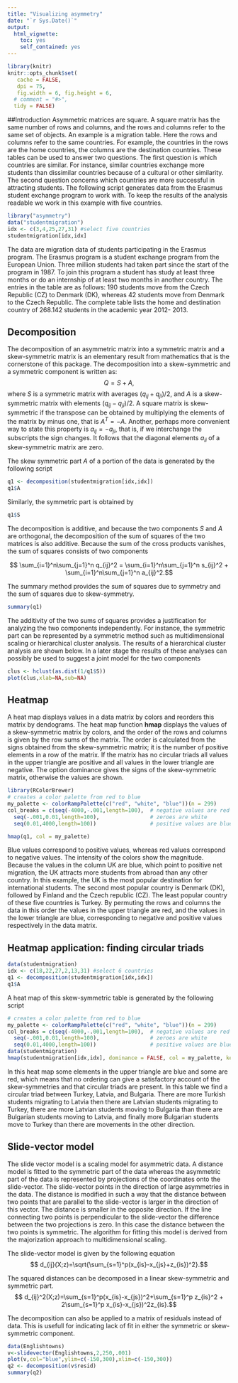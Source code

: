 ```yaml
---
title: "Visualizing asymmetry"
date: "`r Sys.Date()`"
output: 
  html_vignette: 
    toc: yes
    self_contained: yes
---
```

<!--
  %\VignetteIndexEntry{Visualizing asymmetry: start here}
  %\VignetteEngine{knitr::rmarkdown}
  \usepackage[utf8]{inputenc}
-->
```r
library(knitr)
knitr::opts_chunk$set(
   cache = FALSE,
   dpi = 75,
   fig.width = 6, fig.height = 6,
  # comment = "#>",
  tidy = FALSE)

```

##Introduction
Asymmetric matrices are square. A square matrix has the same number of rows and columns, and the rows and columns refer to the same set of objects. An example is a migration table. Here the rows and columns refer to the same countries. For example, the countries in the rows are the home countries, the columns are the destination countries. These tables can be used to answer two questions. The first question is which countries are similar. For instance, similar countries exchange more students than dissimilar countries because of a cultural or other similarity. The second question concerns which countries are more successful in attracting students. The following script generates data from the Erasmus student exchange program to work with. To keep the results of the analysis readable we work in this example with five countries. 

```r
library("asymmetry")
data("studentmigration")
idx <- c(3,4,25,27,31) #select five countries
studentmigration[idx,idx]
```

The data are migration data of students participating in the Erasmus program. The Erasmus program is a student exchange program from the European Union. Three million students had taken part since the start of the program in 1987. To join this program a student has study at least three months or do an internship of at least two months in another country. The entries in the table are as follows: 190 students move from the Czech Republic (CZ) to Denmark (DK), whereas 42 students move from Denmark to the Czech Republic.
The complete table lists the home and destination country of 268.142 students in the academic year 2012- 2013. 

## Decomposition

The decomposition of an asymmetric matrix into a symmetric matrix and a skew-symmetric matrix is an elementary result from mathematics that is the cornerstone of this package. The decomposition into a skew-symmetric and a symmetric component is written as:
$$ Q = S + A, $$
where $S$ is a symmetric matrix with averages $(q_{ij}+q_{ji})/2$, and $A$ is a skew-symmetric matrix with elements $(q_{ij}-q_{ji})/2$. A square matrix is skew-symmetric if the transpose can be obtained by multiplying the elements of the matrix by minus one, that is $A^T = -A$. Another, perhaps more convenient way to state this property is $a_{ij}=-a_{ji}$, that is, if we interchange the subscripts the sign changes. It follows that the diagonal elements $a_{ii}$ of a skew-symmetric matrix are zero.

The skew symmetric part $A$ of a portion of the data is generated by the following script


```r
q1 <- decomposition(studentmigration[idx,idx])
q1$A
```
Similarly, the symmetric part is obtained by
```r
q1$S
```


The decomposition is additive, and because the two components $S$ and $A$ are orthogonal, the decomposition of the sum of squares of the two matrices is also additive. Because the sum of the cross products vanishes, the sum of squares consists of two components

$$ \sum_{i=1}^n\sum_{j=1}^n  q_{ij}^2 = \sum_{i=1}^n\sum_{j=1}^n  s_{ij}^2 + \sum_{i=1}^n\sum_{j=1}^n  a_{ij}^2.$$

The summary method provides the sum of squares due to symmetry and the sum of squares due to skew-symmetry.
```r
summary(q1)
```
The additivity of the two sums of squares provides a justification for analyzing the two components independently. For instance, the symmetric part can be represented by a symmetric method such as multidimensional scaling or hierarchical cluster analysis. The results of a hierarchical cluster analysis are shown below. In a later stage the results of these analyses can possibly be used to suggest a joint model for the two components

```r
clus <- hclust(as.dist(1/q1$S))
plot(clus,xlab=NA,sub=NA)
```

## Heatmap

A heat map displays values in a data matrix by colors and reorders this matrix by dendograms. The heat map function **hmap** displays the values of a skew-symmetric matrix by colors, and the order of the rows and columns is given by the row sums of the matrix. The order is calculated from the signs obtained from the skew-symmetric matrix; it is the number of positive elements in a row of the matrix. If the matrix has no circular triads all values in the upper triangle are positive and all values in the lower triangle are negative. The option dominance gives the signs of the skew-symmetric matrix, otherwise the values are shown.

```r
library(RColorBrewer)
# creates a color palette from red to blue
my_palette <- colorRampPalette(c("red", "white", "blue"))(n = 299)
col_breaks = c(seq(-4000,-.001,length=100),  # negative values are red
  seq(-.001,0.01,length=100),                # zeroes are white
  seq(0.01,4000,length=100))                 # positive values are blue

hmap(q1, col = my_palette)
```

Blue values correspond to positive values, whereas red values correspond to negative values. The intensity of the colors show the magnitude. Because the values in the column UK are blue, which point to positive net migration, the UK attracts more students from abroad than any other country. In this example, the UK is the most popular destination for international students.
The second most popular country is Denmark (DK), followed by Finland and the Czech republic (CZ). The least popular country of these five countries is Turkey. By permuting the rows and columns the data in this order the values in the upper triangle are red, and the values in the lower triangle are blue, corresponding to negative and positive values respectively in the data matrix.

## Heatmap application: finding circular triads


```r
data(studentmigration)
idx <- c(18,22,27,2,13,31) #select 6 countries
q1 <- decomposition(studentmigration[idx,idx])
q1$A

```

A heat map of this skew-symmetric table is generated by the following script
```r
# creates a color palette from red to blue
my_palette <- colorRampPalette(c("red", "white", "blue"))(n = 299)
col_breaks = c(seq(-4000,-.001,length=100),  # negative values are red
  seq(-.001,0.01,length=100),                # zeroes are white
  seq(0.01,4000,length=100))                 # positive values are blue
data(studentmigration)
hmap(studentmigration[idx,idx], dominance = FALSE, col = my_palette, key = FALSE, xlab = "Destination country", ylab = "Home country", colsep = c(1:6), rowsep = c(1:6))

```

In this heat map some elements in the upper triangle are blue and some are red, which means that no ordering can give a satisfactory account of the skew-symmetries and that circular triads are present.
In this table we find a circular triad between Turkey, Latvia, and Bulgaria. There are more Turkish students migrating to Latvia then there are Latvian students migrating to Turkey, there are more Latvian students moving to Bulgaria than there are Bulgarian students moving to Latvia, and finally more Bulgarian students move to Turkey than there are movements in the other direction. 


## Slide-vector model
The slide vector model is a scaling model for asymmetric data. A distance model is fitted to the symmetric part of the data whereas the asymmetric part of the data is represented by projections of the coordinates onto the slide-vector. The slide-vector points in the direction of large asymmetries in the data. The distance is modified in such a way that the distance between two points that are parallel  to the slide-vector is larger in the direction of this vector. The distance is smaller in the opposite direction. If the line connecting two points is perpendicular to the slide-vector the difference between the two projections is zero. In this case the distance between the two points is symmetric. The algorithm for fitting this model is derived from the majorization approach to multidimensional scaling.

The slide-vector model is given by the following equation
$$ d_{ij}(X;z)=\sqrt{\sum_{s=1}^p(x_{is}-x_{js}+z_{is})^2}.$$

The squared distances can be decomposed in a linear skew-symmetric and symmetric part.
$$ d_{ij}^2(X;z)=\sum_{s=1}^p(x_{is}-x_{js})^2+\sum_{s=1}^p z_{is}^2 + 2\sum_{s=1}^p x_{is}-x_{js})^2z_{is}.$$

The decomposition can also be applied to a matrix of residuals instead of data. This is usefull for indicating lack of fit in either the symmetric or skew-symmetric component.

```r

data(Englishtowns)
v<-slidevector(Englishtowns,2,250,.001)
plot(v,col="blue",ylim=c(-150,300),xlim=c(-150,300))
q2 <- decomposition(v$resid)
summary(q2)
```
